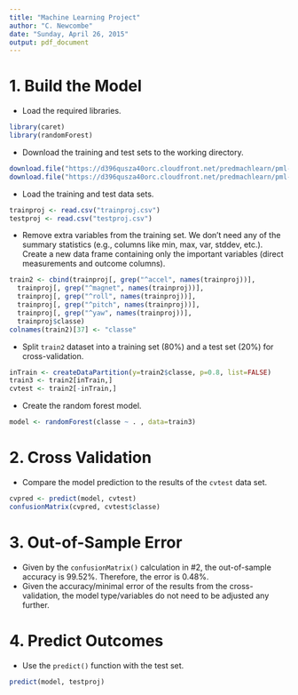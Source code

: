 ```yaml
---
title: "Machine Learning Project"
author: "C. Newcombe"
date: "Sunday, April 26, 2015"
output: pdf_document
---
```


# 1. Build the Model

* Load the required libraries.
```r
library(caret)
library(randomForest)
```

* Download the training and test sets to the working directory.
```r
download.file("https://d396qusza40orc.cloudfront.net/predmachlearn/pml-training.csv", destfile="trainproj.csv")
download.file("https://d396qusza40orc.cloudfront.net/predmachlearn/pml-testing.csv", destfile="testproj.csv")
```

* Load the training and test data sets.
```r
trainproj <- read.csv("trainproj.csv")
testproj <- read.csv("testproj.csv")
```

* Remove extra variables from the training set.  We don't need any of the summary statistics (e.g., columns like min, max, var, stddev, etc.). Create a new data frame containing only the important variables (direct measurements and outcome columns).
```r
train2 <- cbind(trainproj[, grep("^accel", names(trainproj))],
  trainproj[, grep("^magnet", names(trainproj))],
  trainproj[, grep("^roll", names(trainproj))],
  trainproj[, grep("^pitch", names(trainproj))], 
  trainproj[, grep("^yaw", names(trainproj))],
  trainproj$classe)
colnames(train2)[37] <- "classe"
```

* Split `train2` dataset into a training set (80%) and a test set (20%) for cross-validation.
```r
inTrain <- createDataPartition(y=train2$classe, p=0.8, list=FALSE)
train3 <- train2[inTrain,]
cvtest <- train2[-inTrain,]
```

* Create the random forest model.
```r
model <- randomForest(classe ~ . , data=train3)
```

# 2. Cross Validation

* Compare the model prediction to the results of the `cvtest` data set.
```r
cvpred <- predict(model, cvtest)
confusionMatrix(cvpred, cvtest$classe)
```

# 3. Out-of-Sample Error
* Given by the `confusionMatrix()` calculation in #2, the out-of-sample accuracy is 99.52%.  Therefore, the error is 0.48%.
* Given the accuracy/minimal error of the results from the cross-validation, the model type/variables do not need to be adjusted any further.


# 4. Predict Outcomes

* Use the `predict()` function with the test set.
```r
predict(model, testproj)
```

